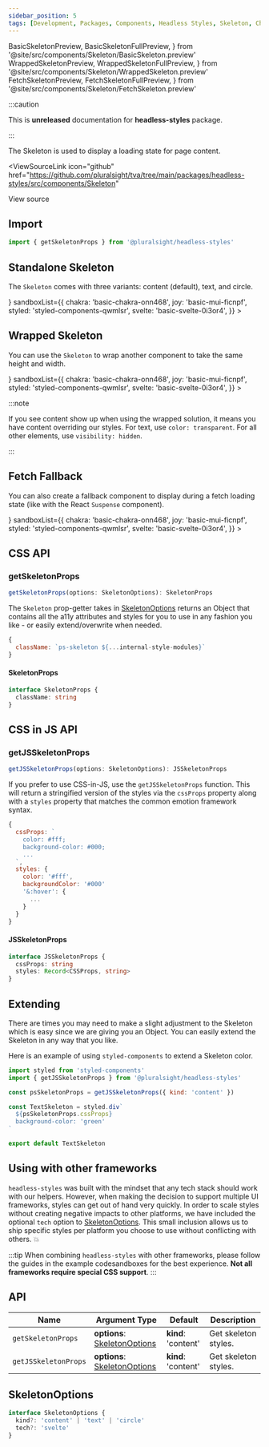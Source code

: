 ```yaml
---
sidebar_position: 5
tags: [Development, Packages, Components, Headless Styles, Skeleton, Chakra]
---
```


<!-- TODO: As of 2.0.0-beta.17 live-codeblock do not support imports. -->
<!-- Keep an eye out so we can kill the components we are importing in. -->
<!-- https://docusaurus.io/docs/markdown-features/code-blocks#imports -->

  BasicSkeletonPreview,
  BasicSkeletonFullPreview,
} from '@site/src/components/Skeleton/BasicSkeleton.preview'
  WrappedSkeletonPreview,
  WrappedSkeletonFullPreview,
} from '@site/src/components/Skeleton/WrappedSkeleton.preview'
  FetchSkeletonPreview,
  FetchSkeletonFullPreview,
} from '@site/src/components/Skeleton/FetchSkeleton.preview'

:::caution

This is **unreleased** documentation for **headless-styles** package.

:::

The Skeleton is used to display a loading state for page content.

<ViewSourceLink
  icon="github"
  href="https://github.com/pluralsight/tva/tree/main/packages/headless-styles/src/components/Skeleton"
>
  View source
</ViewSourceLink>

## Import

```javascript
import { getSkeletonProps } from '@pluralsight/headless-styles'
```

## Standalone Skeleton

The `Skeleton` comes with three variants: content (default), text, and circle.

<BasicSkeleton />
<LiveExampleTabs
  fullCode={<BasicSkeletonFullPreview />}
  sandboxList={{
    chakra: 'basic-chakra-onn468',
    joy: 'basic-mui-ficnpf',
    styled: 'styled-components-qwmlsr',
    svelte: 'basic-svelte-0i3or4',
  }}
>
  <BasicSkeletonPreview />
</LiveExampleTabs>

## Wrapped Skeleton

You can use the `Skeleton` to wrap another component to take the same height and width.

<WrappedSkeleton />
<LiveExampleTabs
  fullCode={<WrappedSkeletonFullPreview />}
  sandboxList={{
    chakra: 'basic-chakra-onn468',
    joy: 'basic-mui-ficnpf',
    styled: 'styled-components-qwmlsr',
    svelte: 'basic-svelte-0i3or4',
  }}
>
  <WrappedSkeletonPreview />
</LiveExampleTabs>

:::note

If you see content show up when using the wrapped solution, it means you have content overriding our styles. For text, use `color: transparent`. For all other elements, use `visibility: hidden`.

:::

## Fetch Fallback

You can also create a fallback component to display during a fetch loading state (like with the React `Suspense` component).

<FetchSkeleton />
<LiveExampleTabs
  fullCode={<FetchSkeletonFullPreview />}
  sandboxList={{
    chakra: 'basic-chakra-onn468',
    joy: 'basic-mui-ficnpf',
    styled: 'styled-components-qwmlsr',
    svelte: 'basic-svelte-0i3or4',
  }}
>
  <FetchSkeletonPreview />
</LiveExampleTabs>

## CSS API

### getSkeletonProps

```typescript
getSkeletonProps(options: SkeletonOptions): SkeletonProps
```

The `Skeleton` prop-getter takes in [SkeletonOptions](#Skeletonoptions) returns an Object that contains all the a11y attributes and styles for you to use in any fashion you like - or easily extend/overwrite when needed.

```js title="Return value example"
{
  className: `ps-skeleton ${...internal-style-modules}`
}
```

#### SkeletonProps

```typescript
interface SkeletonProps {
  className: string
}
```

## CSS in JS API

### getJSSkeletonProps

```typescript
getJSSkeletonProps(options: SkeletonOptions): JSSkeletonProps
```

If you prefer to use CSS-in-JS, use the `getJSSkeletonProps` function. This will return a stringified version of the styles via the `cssProps` property along with a `styles` property that matches the common emotion framework syntax.

```js title="Return value example"
{
  cssProps: `
    color: #fff;
    background-color: #000;
    ...
  `,
  styles: {
    color: '#fff',
    backgroundColor: '#000'
    '&:hover': {
      ...
    }
  }
}
```

#### JSSkeletonProps

```typescript
interface JSSkeletonProps {
  cssProps: string
  styles: Record<CSSProps, string>
}
```

## Extending

There are times you may need to make a slight adjustment to the Skeleton which is easy since we are giving you an Object. You can easily extend the Skeleton in any way that you like.

Here is an example of using `styled-components` to extend a Skeleton color.

```jsx title=page/Login/components/TextSkeleton.jsx
import styled from 'styled-components'
import { getJSSkeletonProps } from '@pluralsight/headless-styles'

const psSkeletonProps = getJSSkeletonProps({ kind: 'content' })

const TextSkeleton = styled.div`
  ${psSkeletonProps.cssProps}
  background-color: 'green'
`

export default TextSkeleton
```

## Using with other frameworks

`headless-styles` was built with the mindset that any tech stack should work with our helpers. However, when making the decision to support multiple UI frameworks, styles can get out of hand very quickly. In order to scale styles without creating negative impacts to other platforms, we have included the optional `tech` option to [SkeletonOptions](#Skeletonoptions). This small inclusion allows us to ship specific styles per platform you choose to use without conflicting with others. :boom:

:::tip
When combining `headless-styles` with other frameworks, please follow the guides in the example codesandboxes for the best experience. **Not all frameworks require special CSS support**.
:::

## API

| Name                 | Argument Type                                    | Default             | Description          |
| -------------------- | ------------------------------------------------ | ------------------- | -------------------- |
| `getSkeletonProps`   | **options**: [SkeletonOptions](#Skeletonoptions) | **kind**: 'content' | Get skeleton styles. |
| `getJSSkeletonProps` | **options**: [SkeletonOptions](#Skeletonoptions) | **kind**: 'content' | Get skeleton styles. |

## SkeletonOptions

```typescript
interface SkeletonOptions {
  kind?: 'content' | 'text' | 'circle'
  tech?: 'svelte'
}
```
